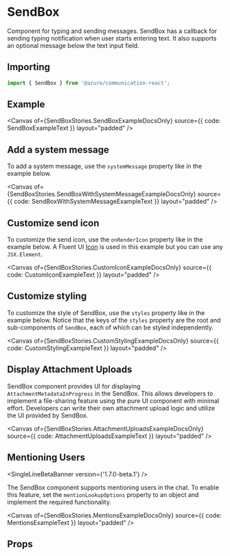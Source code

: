 


<Meta of={SendBoxStories} component={SendBox} />

# SendBox

Component for typing and sending messages. SendBox has a callback for sending typing notification when user starts entering text. It also supports an optional message below the text input field.

## Importing

```ts
import { SendBox } from '@azure/communication-react';
```

## Example

<Canvas of={SendBoxStories.SendBoxExampleDocsOnly} source={{ code: SendBoxExampleText }} layout="padded" />

## Add a system message

To add a system message, use the `systemMessage` property like in the example below.

<Canvas
  of={SendBoxStories.SendBoxWithSystemMessageExampleDocsOnly}
  source={{ code: SendBoxWithSystemMessageExampleText }}
  layout="padded"
/>

## Customize send icon

To customize the send icon, use the `onRenderIcon` property like in the example below. A Fluent UI [Icon](https://developer.microsoft.com/fluentui#/controls/web/icon) is used in this example but you can use any `JSX.Element`.

<Canvas of={SendBoxStories.CustomIconExampleDocsOnly} source={{ code: CustomIconExampleText }} layout="padded" />
## Customize styling

To customize the style of SendBox, use the `styles` property like in the example below. Notice that the keys of the `styles` property are the root and sub-components of `SendBox`, each of which can be styled independently.

<Canvas of={SendBoxStories.CustomStylingExampleDocsOnly} source={{ code: CustomStylingExampleText }} layout="padded" />

## Display Attachment Uploads

<DetailedBetaBanner />

SendBox component provides UI for displaying `AttachmentMetadataInProgress` in the SendBox. This allows developers to implement a file-sharing feature using the pure UI component with minimal effort. Developers can write their own attachment upload logic and utilize the UI provided by SendBox.

<Canvas
  of={SendBoxStories.AttachmentUploadsExampleDocsOnly}
  source={{ code: AttachmentUploadsExampleText }}
  layout="padded"
/>

## Mentioning Users

<SingleLineBetaBanner version={'1.7.0-beta.1'} />

The SendBox component supports mentioning users in the chat. To enable this feature, set the `mentionLookupOptions` property to an object and implement the required functionality.

<Canvas of={SendBoxStories.MentionsExampleDocsOnly} source={{ code: MentionsExampleText }} layout="padded" />
## Props
<ArgTypes of={SendBox} />
